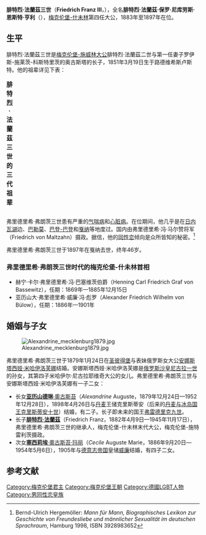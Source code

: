 {{noteTA
| 1=zh-hans:弗朗茨; zh-hant:法蘭茲;
| 2=zh-hans:什未林; zh-hant:施威林;
}}
{{Infobox royalty
| name         = 腓特烈·法蘭茲三世
| image        = Friedrich Franz III.jpg
| succession   = [[梅克倫堡-什未林大公國|梅克倫堡-什未林大公]]
| reign        = 1883年4月15日—1897年4月10日
| predecessor  = [[腓特烈·法蘭茲二世|腓特烈·法蘭茲二世]]
| successor    = [[腓特烈·法蘭茲四世|腓特烈·法蘭茲四世]]
| birth_date   = {{birth date|1851|3|19}}
| birth_place  = {{flag|German Confederation}}[[梅克伦堡-什未林大公国|梅克伦堡-什未林大公国]][[路德维希斯卢斯特|路德维希斯卢斯特]]
| death_date   = {{death date and age|1897|4|10|1851|3|19}}
| death_place  = {{flag|French Third Republic}}[[戛纳|戛纳]]
| burial_place = [[路德维希斯卢斯特|路德维希斯卢斯特]]
| spouse       = [[安娜斯塔西婭·米哈伊羅芙娜女大公|安娜斯塔西婭·米哈伊羅芙娜女大公]]
| issue        = [[亞歷山德琳_(梅克倫堡-什未林)|亞歷桑德娜，丹麥王后]]<br>[[腓特烈·法蘭茲四世|腓特烈·法蘭茲四世]]<br>[[塞西莉_(梅克倫堡-什未林女公爵)|塞西莉，德国皇儲妃]]
| full name    = Friedrich Franz Paul Nikolaus Ernst Heinrich
| house        = [[梅克倫堡王朝|梅克倫堡王朝]]
| father       = [[腓特烈·法蘭茲二世|腓特烈·法蘭茲二世]]
| mother       = [[羅伊斯-科斯特利茨的奧古斯塔|羅伊斯-科斯特利茨的奧古斯塔]]
| religion     = [[信義宗|信義宗]]
}}
'''腓特烈·法蘭茲三世'''（'''Friedrich Franz III'''，{{bd|1851年|3月19日|1897年|4月10日|catIdx=Franz, Friedrich 3}}），全名'''腓特烈·法蘭茲·保罗·尼库劳斯·恩斯特·亨利'''（{{lang|de|Friedrich Franz Paul Nikolaus Ernst Heinrich}}），[[梅克伦堡-什未林|梅克伦堡-什未林]]第四任大公，1883年至1897年在位。

==生平==
腓特烈·法蘭茲三世是[[梅克伦堡统治者列表|梅克伦堡-施威林大公]]腓特烈·法蘭茲二世与第一任妻子罗伊斯-施莱茨-科斯特里茨的奥古斯塔的长子，1851年3月19日生于路德维希斯卢斯特。他的祖辈详见下表：
{| class="wikitable"
|+'''腓特烈·法蘭茲三世的三代祖辈'''
|-
|-
| rowspan="8" align="center"| '''梅克伦堡-施威林大公腓特烈·法蘭茲三世'''
| rowspan="4" align="center"| '''父亲:'''<br>梅克伦堡-施威林大公[[腓特烈·法蘭茲二世|腓特烈·法蘭茲二世]]
| rowspan="2" align="center"| '''祖父:'''<br>梅克伦堡-施威林大公[[保罗·弗里德里希_(梅克伦堡-什未林)|保罗·腓特烈]]
| align="center"| '''祖父之父:'''<br>梅克伦堡-施威林大公儲[[腓特烈·路德維希_(梅克倫堡-施威林)|腓特烈·路德維希]]
|-
| align="center"| '''祖父之母:'''<br>俄罗斯女大公[[赫蓮娜·巴甫洛夫娜女大公|赫蓮娜·巴甫洛夫娜]]
|-
| rowspan="2" align="center"| '''祖母:'''<br>普鲁士公主[[亞歷山德琳公主_(普魯士)|亞歷山德琳]]
| align="center"| '''祖母之父:'''<br>[[普鲁士国王列表|普鲁士国王]][[腓特烈·威廉三世|腓特烈·威廉三世]]
|-
| align="center"| '''祖母之母:'''<br>[[梅克伦堡-施特雷利茨|梅克伦堡-施特雷利茨]]的[[路易絲_(普魯士王后)|路易丝]]
|-
| rowspan="4" align="center"| '''母亲:'''<br>罗伊斯-施莱茨-科斯特里茨的奥古斯苔·玛蒂尔德·威廉明妮
| rowspan="2" align="center"| '''外祖父:'''<br>罗伊斯-施莱茨-科斯特里茨的[[亨利六十三_(罗伊斯)|亨利六十三]]亲王
| align="center"| '''外祖父之父:'''<br>[[罗伊斯君主列表|罗伊斯幼系亲王]][[亨利四十四_(罗伊斯)|亨利四十四]]
|-
| align="center"| '''外祖父之母:'''<br>高伊德-拉本施泰纳的威廉明妮女男爵
|-
| rowspan="2" align="center"| '''外祖母:'''<br>施托尔贝格-韦尔尼格罗德的埃莱奥诺尔
| align="center"| '''外祖母之父:'''<br>[[施托尔贝格统治者列表|施托尔贝格-韦尔尼格罗德伯爵]][[亨利_(施托尔贝格-韦尔尼格罗德)|亨利]]
|-
| align="center"| '''外祖母之母:'''<br>舍恩堡-瓦尔登堡的约翰娜
|}
弗里德里希·弗朗茨三世患有严重的[[气喘病|气喘病]]和[[心脏病|心脏病]]。在位期间，他几乎是在[[日内瓦湖|日内瓦湖]]边、[[巴勒莫|巴勒莫]]、[[巴登-巴登|巴登-巴登]]和[[戛纳|戛纳]]等地度过。国内由弗里德里希·冯·马尔赞将军（Friedrich von Maltzahn）摄政。据信，他的[[同性恋|同性恋]]倾向是众所皆知的秘密。<ref>Bernd-Ulrich Hergemöller: ''Mann für Mann, Biographisches Lexikon zur Geschichte von Freundesliebe und männlicher Sexualität im deutschen Sprachraum'', Hamburg 1998, ISBN 3928983652</ref>

弗里德里希·弗朗茨三世于1897年在戛纳去世，终年46岁。
===弗里德里希·弗朗茨三世时代的梅克伦堡-什未林首相===
*赫宁·卡尔·弗里德里希·冯·巴塞维茨伯爵（Henning Carl Friedrich Graf von Bassewitz），任期：1869年—1885年12月15日
*亚历山大·弗里德里希·威廉·冯·彪罗（Alexander Friedrich Wilhelm von Bülow），任期：1886年—1901年

==婚姻与子女==
[[File:Alexandrine_mecklenburg1879.jpg|thumb]]

弗里德里希·弗朗茨三世于1879年1月24日在[[圣彼得堡|圣彼得堡]]与表妹俄罗斯女大公[[安娜斯塔西婭·米哈伊羅芙娜女大公|安娜斯塔西娅·米哈伊洛芙娜]]结婚。安娜斯塔西娅·米哈伊洛芙娜是[[俄国君主列表|俄罗斯沙皇]][[尼古拉一世_(俄国)|尼古拉一世]]的孙女，其第四子米哈伊尔·尼古拉耶维奇大公的女儿。弗里德里希·弗朗茨三世与安娜斯塔西娅·米哈伊洛芙娜有一子二女：
* 长女[[亞歷山德琳_(梅克倫堡-什未林)|'''亚历山德琳'''·奧古斯苔]]（''Alexandrine'' Auguste，1879年12月24日—1952年12月28日），1898年4月26日与[[丹麦|丹麦]]王储克里斯蒂安（后来的[[丹麦君主列表|丹麦与冰岛国王]][[克里斯蒂安十世|克里斯蒂安十世]]）结婚，有二子。长子即未来的国王[[弗雷德里克九世|弗雷德里克九世]]。
* 长子'''[[腓特烈·法蘭茲四世|腓特烈·法蘭茲]]'''（Friedrich Franz，1882年4月9日—1945年11月17日），弗里德里希·弗朗茨三世的继承人，梅克伦堡-什未林末代大公，梅克伦堡-施特雷利茨摄政。
* 次女[[塞西莉_(梅克倫堡-什未林女公爵)|'''塞西莉埃'''·奧古斯苔·玛丽]]（''Cecile'' Auguste Marie，1886年9月20日—1954年5月6日），1905年与[[德意志帝国|德意志帝国]]皇储[[威廉皇储_(德国)|威廉]]结婚，有四子二女。

==参考文献==
<div class="references-small">
<references />
</div>
{{start box}}
{{s-hou|[[梅克伦堡王朝|梅克伦堡王朝]]|1851年|3月19日|1897年|4月10日}}
{{s-before|[[弗里德里希·弗朗茨二世_(梅克伦堡-什未林)|弗里德里希·弗朗茨二世]]}}
{{s-title|[[梅克伦堡统治者列表|梅克伦堡-什未林大公]]|1883年—1897年}}
{{s-after|[[弗里德里希·弗朗茨四世_(梅克伦堡-什未林)|弗里德里希·弗朗茨四世]]}}
{{end box}}

{{Authority control}}
{{DEFAULTSORT:Franz III, Friedrich (Mecklenburg)}}
[[Category:梅克伦堡君主|Category:梅克伦堡君主]]
[[Category:梅克伦堡王朝|Category:梅克伦堡王朝]]
[[Category:德國LGBT人物|Category:德國LGBT人物]]
[[Category:男同性恋皇族|Category:男同性恋皇族]]